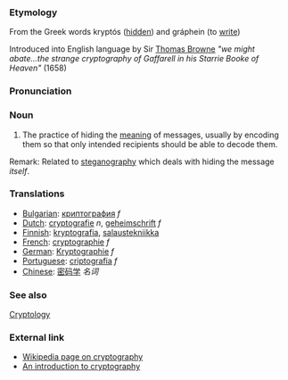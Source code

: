 ===Etymology===
From the Greek words kryptós ([[hidden]]) and gráphein (to [[write]])

Introduced into English language by Sir [[Thomas Browne]]
''"we might abate...the strange cryptography of Gaffarell in his Starrie Booke of Heaven"'' (1658)
===Pronunciation===

===Noun===
# The practice of hiding the [[meaning]] of messages, usually by encoding them so that only intended recipients should be able to decode them.

Remark: Related to [[steganography]] which deals with hiding the message ''itself''.

===Translations===
*[[Bulgarian]]: [[криптография]] ''f''
*[[Dutch]]: [[cryptografie]] ''n'', [[geheimschrift]] ''f''
*[[Finnish]]: [[kryptografia]], [[salaustekniikka]]
*[[French]]: [[cryptographie]] ''f''
*[[German]]: [[Kryptographie]] ''f''
*[[Portuguese]]: [[criptografia]] ''f''
*[[Chinese]]: [[密码学]] ''名词''

===See also===
[[Cryptology]]

=== External link ===
* [http://www.wikipedia.org/wiki/Cryptography Wikipedia page on cryptography]
* [http://www.cryptographyworld.com An introduction to cryptography]